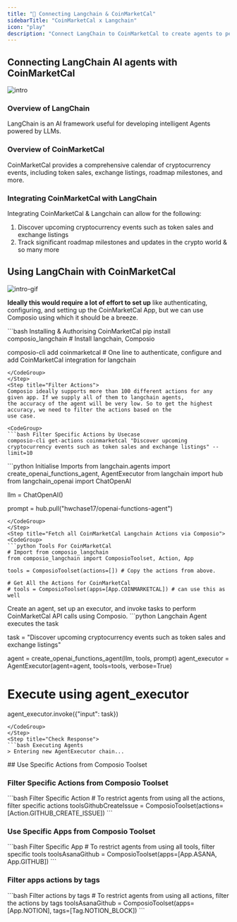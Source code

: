 ```yaml
---
title: "🚀 Connecting Langchain & CoinMarketCal"
sidebarTitle: "CoinMarketCal x Langchain"
icon: "play"
description: "Connect LangChain to CoinMarketCal to create agents to perform tasks using natural language"
---
```


## Connecting LangChain AI agents with CoinMarketCal
![intro](/media/intro.jpg)

### Overview of LangChain

LangChain is an AI framework useful for developing intelligent Agents powered by LLMs.

### Overview of CoinMarketCal

CoinMarketCal provides a comprehensive calendar of cryptocurrency events, including token sales, exchange listings, roadmap milestones, and more.

### Integrating CoinMarketCal with LangChain

Integrating CoinMarketCal & Langchain can allow for the following:

1. Discover upcoming cryptocurrency events such as token sales and exchange listings
2. Track significant roadmap milestones and updates in the crypto world
& so many more

## Using LangChain with CoinMarketCal
![intro-gif](/media/intro.gif)
<Steps>
<Step title="Setting Up the Environment">

**Ideally this would require a lot of effort to set up** like authenticating, configuring, and setting up the CoinMarketCal App, but we can use Composio using which it should be a breeze.

<CodeGroup>
```bash Installing & Authorising CoinMarketCal
pip install composio_langchain # Install langchain, Composio 

composio-cli add coinmarketcal # One line to authenticate, configure and add CoinMarketCal integration for langchain
```
</CodeGroup>
</Step>
<Step title="Filter Actions">
Composio ideally supports more than 100 different actions for any given app. If we supply all of them to langchain agents, 
the accuracy of the agent will be very low. So to get the highest accuracy, we need to filter the actions based on the 
use case.

<CodeGroup>
```bash Filter Specific Actions by Usecase
composio-cli get-actions coinmarketcal "Discover upcoming cryptocurrency events such as token sales and exchange listings" --limit=10
```
</CodeGroup>

</Step>
<Step title="Import Base Packages">

<CodeGroup>
```python Initialise Imports
from langchain.agents import create_openai_functions_agent, AgentExecutor
from langchain import hub
from langchain_openai import ChatOpenAI


llm = ChatOpenAI()

prompt = hub.pull("hwchase17/openai-functions-agent")
```
</CodeGroup>
</Step>
<Step title="Fetch all CoinMarketCal Langchain Actions via Composio">
<CodeGroup>
```python Tools For CoinMarketCal
# Import from composio_langchain
from composio_langchain import ComposioToolset, Action, App

tools = ComposioToolset(actions=[]) # Copy the actions from above. 

# Get All the Actions for CoinMarketCal
# tools = ComposioToolset(apps=[App.COINMARKETCAL]) # can use this as well
```
</CodeGroup>
</Step>
<Step title="Execute the Agent">
Create an agent, set up an executor, and invoke tasks to perform CoinMarketCal API calls using Composio. 
<CodeGroup>
```python Langchain Agent executes the task

task = "Discover upcoming cryptocurrency events such as token sales and exchange listings"

agent = create_openai_functions_agent(llm, tools, prompt)
agent_executor = AgentExecutor(agent=agent, tools=tools, verbose=True)

# Execute using agent_executor
agent_executor.invoke({"input": task})
```
</CodeGroup>
</Step>
<Step title="Check Response">
```bash Executing Agents
> Entering new AgentExecutor chain...
```
</Step>
</Steps>
## Use Specific Actions from Composio Toolset

### Filter Specific Actions from Composio Toolset

<CodeGroup>
```bash Filter Specific Action
# To restrict agents from using all the actions, filter specific actions
toolsGithubCreateIssue = ComposioToolset(actions=[Action.GITHUB_CREATE_ISSUE])
```
</CodeGroup>

### Use Specific Apps from Composio Toolset
<CodeGroup>
```bash Filter Specific App
# To restrict agents from using all tools, filter specific tools
toolsAsanaGithub = ComposioToolset(apps=[App.ASANA, App.GITHUB])
```
</CodeGroup>

### Filter apps actions by tags 
<CodeGroup>
```bash Filter actions by tags
# To restrict agents from using all actions, filter the actions by tags
toolsAsanaGithub = ComposioToolset(apps=[App.NOTION], tags=[Tag.NOTION_BLOCK])
```
</CodeGroup>

